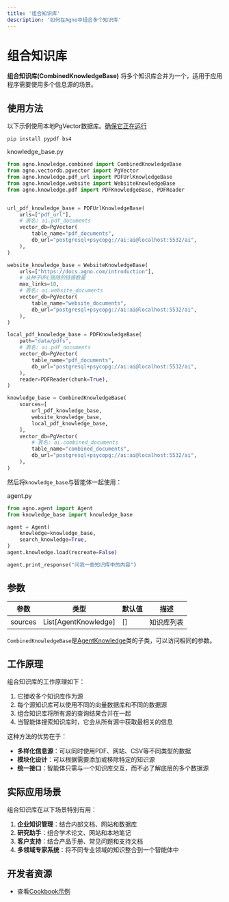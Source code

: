 ```yaml
---
title: '组合知识库'
description: '如何在Agno中组合多个知识库'
---
```


# 组合知识库

**组合知识库(CombinedKnowledgeBase)** 将多个知识库合并为一个，适用于应用程序需要使用多个信息源的场景。

## 使用方法

以下示例使用本地PgVector数据库。[确保它正在运行](https://docs.agno.com/vectordb/pgvector)

```shell
pip install pypdf bs4
```

knowledge_base.py
```python
from agno.knowledge.combined import CombinedKnowledgeBase
from agno.vectordb.pgvector import PgVector
from agno.knowledge.pdf_url import PDFUrlKnowledgeBase
from agno.knowledge.website import WebsiteKnowledgeBase
from agno.knowledge.pdf import PDFKnowledgeBase, PDFReader


url_pdf_knowledge_base = PDFUrlKnowledgeBase(
    urls=["pdf_url"],
    # 表名: ai.pdf_documents
    vector_db=PgVector(
        table_name="pdf_documents",
        db_url="postgresql+psycopg://ai:ai@localhost:5532/ai",
    ),
)

website_knowledge_base = WebsiteKnowledgeBase(
    urls=["https://docs.agno.com/introduction"],
    # 从种子URL跟随的链接数量
    max_links=10,
    # 表名: ai.website_documents
    vector_db=PgVector(
        table_name="website_documents",
        db_url="postgresql+psycopg://ai:ai@localhost:5532/ai",
    ),
)

local_pdf_knowledge_base = PDFKnowledgeBase(
    path="data/pdfs",
    # 表名: ai.pdf_documents
    vector_db=PgVector(
        table_name="pdf_documents",
        db_url="postgresql+psycopg://ai:ai@localhost:5532/ai",
    ),
    reader=PDFReader(chunk=True),
)

knowledge_base = CombinedKnowledgeBase(
    sources=[
        url_pdf_knowledge_base,
        website_knowledge_base,
        local_pdf_knowledge_base,
    ],
    vector_db=PgVector(
        # 表名: ai.combined_documents
        table_name="combined_documents",
        db_url="postgresql+psycopg://ai:ai@localhost:5532/ai",
    ),
)
```

然后将`knowledge_base`与智能体一起使用：

agent.py
```python
from agno.agent import Agent
from knowledge_base import knowledge_base

agent = Agent(
    knowledge=knowledge_base,
    search_knowledge=True,
)
agent.knowledge.load(recreate=False)

agent.print_response("问我一些知识库中的内容")
```

## 参数

| 参数 | 类型 | 默认值 | 描述 |
| --- | --- | --- | --- |
| sources | List[AgentKnowledge] | [] | 知识库列表 |

`CombinedKnowledgeBase`是[AgentKnowledge](https://docs.agno.com/reference/knowledge/base)类的子类，可以访问相同的参数。

## 工作原理

组合知识库的工作原理如下：

1. 它接收多个知识库作为源
2. 每个源知识库可以使用不同的向量数据库和不同的数据源
3. 组合知识库将所有源的查询结果合并在一起
4. 当智能体搜索知识库时，它会从所有源中获取最相关的信息

这种方法的优势在于：

- **多样化信息源**：可以同时使用PDF、网站、CSV等不同类型的数据
- **模块化设计**：可以根据需要添加或移除特定的知识源
- **统一接口**：智能体只需与一个知识库交互，而不必了解底层的多个数据源

## 实际应用场景

组合知识库在以下场景特别有用：

1. **企业知识管理**：结合内部文档、网站和数据库
2. **研究助手**：组合学术论文、网站和本地笔记
3. **客户支持**：结合产品手册、常见问题和支持文档
4. **多领域专家系统**：将不同专业领域的知识整合到一个智能体中

## 开发者资源

* 查看[Cookbook示例](https://github.com/agno-agi/agno/blob/main/cookbook/agent_concepts/knowledge/combined_kb.py)
